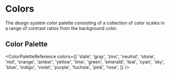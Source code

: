 
<Meta title="Design Tokens/Pallete" />

# Colors

The design system color palette consisting of a collection of color scales in a
range of contrast ratios from the background color.

## Color Palette

<ColorPaletteReference colors={[
  'slate',
  'gray',
  'zinc',
  'neutral',
  'stone',
  'red',
  'orange',
  'amber',
  'yellow',
  'lime',
  'green',
  'emerald',
  'teal',
  'cyan',
  'sky',
  'blue',
  'indigo',
  'violet',
  'purple',
  'fuchsia',
  'pink',
  'rose',
]} />